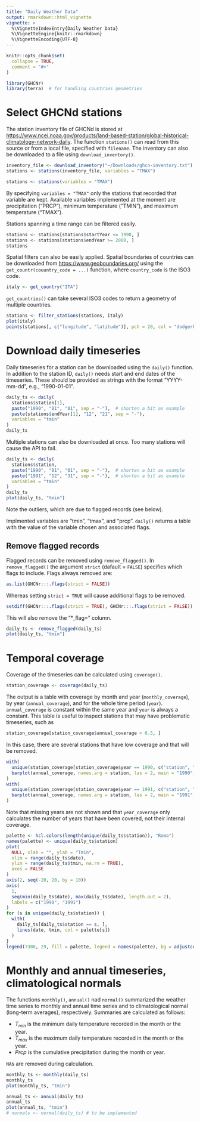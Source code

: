 ```yaml
---
title: "Daily Weather Data"
output: rmarkdown::html_vignette
vignette: >
  %\VignetteIndexEntry{Daily Weather Data}
  %\VignetteEngine{knitr::rmarkdown}
  %\VignetteEncoding{UTF-8}
---
```


```r
knitr::opts_chunk$set(
  collapse = TRUE,
  comment = "#>"
)
```

```r
library(GHCNr)
library(terra)  # for handling countries geometries
```

# Select GHCNd stations

The station inventory file of GHCNd is stored at <https://www.ncei.noaa.gov/products/land-based-station/global-historical-climatology-network-daily>.
The function `stations()` can read from this source or from a local file, specified with `filename`.
The inventory can also be downloaded to a file using `download_inventory()`.

```r
inventory_file <- download_inventory("~/Downloads/ghcn-inventory.txt")
stations <- stations(inventory_file, variables = "TMAX")
```

```r
stations <- stations(variables = "TMAX")
```

By specifying `variables = "TMAX"` only the stations that recorded that variable are kept.
Available variables implemented at the moment are precipitation ("PRCP"), minimum temperature ("TMIN"), and maximum temperature ("TMAX").

Stations spanning a time range can be filtered easily.
```r
stations <- stations[stations$startYear <= 1990, ]
stations <- stations[stations$endYear >= 2000, ]
stations
```

Spatial filters can also be easily applied.
Spatial boundaries of countries can be downloaded from <https://www.geoboundaries.org/> using the `get_countr(couuntry_code = ...)` function, where `country_code` is the ISO3 code.
```r
italy <- get_country("ITA")
```

`get_countries()` can take several ISO3 codes to return a geometry of multiple countries.

```r
stations <- filter_stations(stations, italy)
plot(italy)
points(stations[, c("longitude", "latitude")], pch = 20, col = "dodgerblue")
```

# Download daily timeseries

Daily timeseries for a station can be downloaded using the `daily()` function.
In addition to the station ID, `daily()` needs start and end dates of the timeseries.
These should be provided as strings with the format "YYYY-mm-dd", e.g., "1990-01-01".

```r
daily_ts <- daily(
  stations$station[1],
  paste("1990", "01", "01", sep = "-"),  # shorten a bit as example
  paste(stations$endYear[1], "12", "21", sep = "-"),
  variables = "tmin"
)
daily_ts
```

Multiple stations can also be downloaded at once.
Too many stations will cause the API to fail.
```r
daily_ts <- daily(
  stations$station,
  paste("1990", "01", "01", sep = "-"),  # shorten a bit as example
  paste("1991", "12", "31", sep = "-"),  # shorten a bit as example
  variables = "tmin"
)
daily_ts
plot(daily_ts, "tmin")
```

Note the outliers, which are due to flagged records (see below).

Implmented variables are "tmin", "tmax", and "prcp".
`daily()` returns a table with the value of the variable chosen and associated flags.

## Remove flagged records

Flagged records can be removed using `remove_flagged()`.
In `remove_flagged()` the argument `strict` (dafault = `FALSE`) specifies which flags to include.
Flags always removed are:
```r
as.list(GHCNr:::.flags(strict = FALSE))
```
Whereas setting `strict = TRUE` will cause additional flags to be removed.
```r
setdiff(GHCNr:::.flags(strict = TRUE), GHCNr:::.flags(strict = FALSE))
```

This will also remove the "*_flag=" column.
```r
daily_ts <- remove_flagged(daily_ts)
plot(daily_ts, "tmin")
```

# Temporal coverage
Coverage of the timeseries can be calculated using `coverage()`.
```r
station_coverage <- coverage(daily_ts)
```

The output is a table with coverage by month and year (`monthly_coverage`), by year (`annual_coverage`), and for the whole time period (`year`).
`annual_coverage` is constant within the same year and `year` is always a constant.
This table is useful to inspect stations that may have problematic timeseries, such as 
```r
station_coverage[station_coverage$annual_coverage < 0.5, ]
```

In this case, there are several stations that have low coverage and that will be removed.
```r
with(
  unique(station_coverage[station_coverage$year == 1990, c("station", "year", "annual_coverage")]),
  barplot(annual_coverage, names.arg = station, las = 2, main = "1990")
)
with(
  unique(station_coverage[station_coverage$year == 1991, c("station", "year", "annual_coverage")]),
  barplot(annual_coverage, names.arg = station, las = 2, main = "1991")
)
```

Note that missing years are not shown and that `year_coverage` only calculates the number of years that have been covered, not their internal coverage.

```r
palette <- hcl.colors(length(unique(daily_ts$station)), "Roma")
names(palette) <- unique(daily_ts$station)
plot(
  NULL, xlab = "", ylab = "Tmin",
  xlim = range(daily_ts$date),
  ylim = range(daily_ts$tmin, na.rm = TRUE),
  axes = FALSE
)
axis(2, seq(-20, 20, by = 10))
axis(
  1,
  seq(min(daily_ts$date), max(daily_ts$date), length.out = 2),
  labels = c("1990", "1991")
)
for (s in unique(daily_ts$station)) {
  with(
    daily_ts[daily_ts$station == s, ],
    lines(date, tmin, col = palette[s])
  )
}
legend(7300, 29, fill = palette, legend = names(palette), bg = adjustcolor("white", alpha.f = .75), cex = .6)
```

# Monthly and annual timeseries, climatological normals

The functions `monthly()`, `annual()` nad `normal()` summarized the weather time series to monthly and annual time series and to climatological normal (long-term averages), respectively.
Summaries are calculated as follows:

  - $T_{min}$ is the minimum daily temperature recorded in the month or the year.
  - $T_{max}$ is the maximum daily temperature recorded in the month or the year.
  - $Prcp$ is the cumulative precipitation during the month or year.

`NA`s are removed during calculation.


```r
monthly_ts <- monthly(daily_ts)
monthly_ts
plot(monthly_ts, "tmin")
```

```r
annual_ts <- annual(daily_ts)
annual_ts
plot(annual_ts, "tmin")
# normals <- normal(daily_ts) # to be implemented
```
